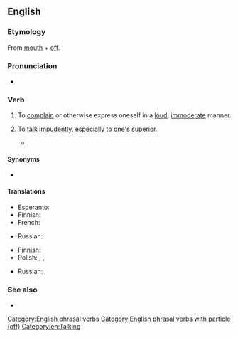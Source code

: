 ==English==

===Etymology===
From [[mouth]] + [[off]].

===Pronunciation===
* {{audio|en|En-au-mouth off.ogg|Audio (AU)}}

===Verb===
{{en-verb|*}}

# {{lb|en|intransitive|slang}} To [[complain]] or otherwise express oneself in a [[loud]], [[immoderate]] manner.
# {{lb|en|ambitransitive|slang}} To [[talk]] [[impudent]]ly, especially to one's superior.
#* {{quote-av
|en
|year=2008
|people=Herbert
|title=Family Guy
|episode=Play It Again, Brian
|passage=And don't you '''mouth off''' to me, or I'm gonna slap you right in your penis.}}

====Synonyms====
* {{l|en|shoot one's mouth off}}

====Translations====
{{trans-top|to complain or otherwise express oneself in a loud, immoderate manner}}
* Esperanto: {{t|eo|plendi}}
* Finnish: {{t+|fi|meuhkata}}
* French: {{t+|fr|se plaindre }}
{{trans-mid}}
* Russian: {{t|ru|распускать язык}}
{{trans-bottom}}

{{trans-top|to talk impudently, especially to one's superior}}
* Finnish: {{t+|fi|meuhkata}}
* Polish: {{t|pl|odpyskiwać|impf}}, {{t|pl|odpyskowywać|impf}}, {{t|pl|odpyskować|pf}}
{{trans-mid}}
* Russian: {{t+|ru|дерзить}}
{{trans-bottom}}

===See also===
* {{l|en|loudmouth}}

[[Category:English phrasal verbs]]
[[Category:English phrasal verbs with particle (off)]]
[[Category:en:Talking]]